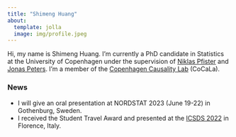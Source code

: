 ```yaml
---
title: "Shimeng Huang"
about:
  template: jolla
  image: img/profile.jpeg
---
```


Hi, my name is Shimeng Huang. I'm currently a PhD candidate in Statistics 
at the University of Copenhagen under the supervision of [Niklas Pfister](niklaspfister.github.io) and [Jonas Peters](http://web.math.ku.dk/~peters/). I'm a member of the [Copenhagen Causality Lab](https://cocala.github.io/) (CoCaLa).

### News

- I will give an oral presentation at NORDSTAT 2023 (June 19-22) in Gothenburg, Sweden.
- I received the Student Travel Award and presented at the [ICSDS 2022](https://sites.google.com/view/icsds2022) in Florence, Italy.
